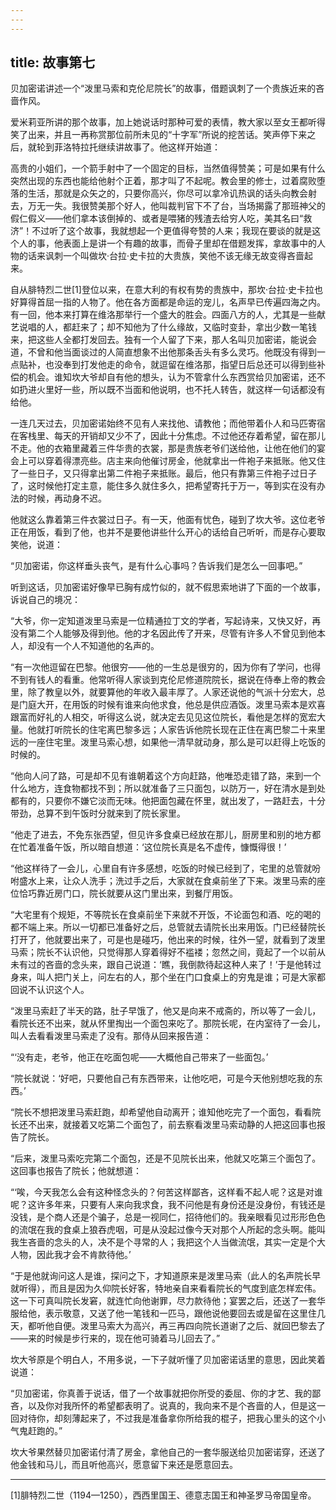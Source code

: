 ```yaml
---
---
---
```

title: 故事第七
---

贝加密诺讲述一个“泼里马索和克伦尼院长”的故事，借题讽刺了一个贵族近来的吝啬作风。



爱米莉亚所讲的那个故事，加上她说话时那种可爱的表情，教大家以至女王都听得笑了出来，并且一再称赏那位前所未见的“十字军”所说的挖苦话。笑声停下来之后，就轮到菲洛特拉托继续讲故事了。他这样开始道：

高贵的小姐们，一个箭手射中了一个固定的目标，当然值得赞美；可是如果有什么突然出现的东西也能给他射个正着，那才叫了不起呢。教会里的修士，过着腐败堕落的生活，那就是众矢之的，只要你高兴，你尽可以拿冷讥热讽的话头向教会射去，万无一失。我很赞美那个好人，他叫裁判官下不了台，当场揭露了那班神父的假仁假义——他们拿本该倒掉的、或者是喂猪的残渣去给穷人吃，美其名曰“救济”！不过听了这个故事，我就想起一个更值得夸赞的人来；我现在要谈的就是这个人的事，他表面上是讲一个有趣的故事，而骨子里却在借题发挥，拿故事中的人物的话来讽刺一个叫做坎·台拉·史卡拉的大贵族，笑他不该无缘无故变得吝啬起来。

自从腓特烈二世[1]登位以来，在意大利的有权有势的贵族中，那坎·台拉·史卡拉也好算得首屈一指的人物了。他在各方面都是命运的宠儿，名声早已传遍四海之内。有一回，他本来打算在维洛那举行一个盛大的胜会。四面八方的人，尤其是一些献艺说唱的人，都赶来了；却不知他为了什么缘故，又临时变卦，拿出少数一笔钱来，把这些人全都打发回去。独有一个人留了下来，那人名叫贝加密诺，能说会道，不曾和他当面谈过的人简直想象不出他那条舌头有多么灵巧。他既没有得到一点贴补，也没奉到打发他走的命令，就逗留在维洛那，指望日后总还可以得到些补偿的机会。谁知坎大爷却自有他的想头，认为不管拿什么东西赏给贝加密诺，还不如扔进火里好一些，所以既不当面和他说明，也不托人转告，就这样一句话都没有给他。

一连几天过去，贝加密诺始终不见有人来找他、请教他；而他带着仆人和马匹寄宿在客栈里、每天的开销却又少不了，因此十分焦虑。不过他还存着希望，留在那儿不走。他的衣箱里藏着三件华贵的衣裳，那是贵族老爷们送给他，让他在他们的宴会上可以穿着得漂亮些。店主来向他催讨房金，他就拿出一件袍子来抵账。他又住了一些日子，又只得拿出第二件袍子来抵账。最后，他只有靠第三件袍子过日子了，这时候他打定主意，能住多久就住多久，把希望寄托于万一，等到实在没有办法的时候，再动身不迟。

他就这么靠着第三件衣裳过日子。有一天，他面有忧色，碰到了坎大爷。这位老爷正在用饭，看到了他，也并不是要他讲些什么开心的话给自己听听，而是存心要取笑他，说道：

“贝加密诺，你这样垂头丧气，是有什么心事吗？告诉我们是怎么一回事吧。”

听到这话，贝加密诺好像早已胸有成竹似的，就不假思索地讲了下面的一个故事，诉说自己的境况：

“大爷，你一定知道泼里马索是一位精通拉丁文的学者，写起诗来，又快又好，再没有第二个人能够及得到他。他的才名因此传了开来，尽管有许多人不曾见到他本人，却没有一个人不知道他的名声的。

“有一次他逗留在巴黎。他很穷——他的一生总是很穷的，因为你有了学问，也得不到有钱人的看重。他常听得人家谈到克伦尼修道院院长，据说在侍奉上帝的教会里，除了教皇以外，就要算他的年收入最丰厚了。人家还说他的气派十分宏大，总是门庭大开，在用饭的时候有谁来向他求食，他总是供应酒饭。泼里马索本是欢喜跟富而好礼的人相交，听得这么说，就决定去见见这位院长，看他是怎样的宽宏大量。他就打听院长的住宅离巴黎多远；人家告诉他院长现在正住在离巴黎二十来里远的一座住宅里。泼里马索心想，如果他一清早就动身，那么是可以赶得上吃饭的时候的。

“他向人问了路，可是却不见有谁朝着这个方向赶路，他唯恐走错了路，来到一个什么地方，连食物都找不到；所以就准备了三只面包，以防万一，好在清水是到处都有的，只要你不嫌它淡而无味。他把面包藏在怀里，就出发了，一路赶去，十分带劲，总算不到午饭时分就来到了院长家里。

“他走了进去，不免东张西望，但见许多食桌已经放在那儿，厨房里和别的地方都在忙着准备午饭，所以暗自想道：‘这位院长真是名不虚传，慷慨得很！’

“他这样待了一会儿，心里自有许多感想，吃饭的时候已经到了，宅里的总管就吩咐盛水上来，让众人洗手；洗过手之后，大家就在食桌前坐了下来。泼里马索的座位恰巧靠近房门口，院长就要从这门里出来，到餐厅用饭。

“大宅里有个规矩，不等院长在食桌前坐下来就不开饭，不论面包和酒、吃的喝的都不端上来。所以一切都已准备好之后，总管就去请院长出来用饭。门已经替院长打开了，他就要出来了，可是也是碰巧，他出来的时候，往外一望，就看到了泼里马索；院长不认识他，只觉得那人穿着得好不褴褛；忽然之间，竟起了一个以前从未有过的吝啬的念头来，跟自己说道：‘瞧，我倒款待起这种人来了！’于是他转过身来，叫人把门关上，问左右的人，那个坐在门口食桌上的穷鬼是谁；可是大家都回说不认识这个人。

“泼里马索赶了半天的路，肚子早饿了，他又是向来不戒斋的，所以等了一会儿，看院长还不出来，就从怀里掏出一个面包来吃了。那院长呢，在内室待了一会儿，叫人去看看泼里马索走了没有。那侍从回来报告道：

“‘没有走，老爷，他正在吃面包呢——大概他自己带来了一些面包。’

“院长就说：‘好吧，只要他自己有东西带来，让他吃吧，可是今天他别想吃我的东西。’

“院长不想把泼里马索赶跑，却希望他自动离开；谁知他吃完了一个面包，看看院长还不出来，就接着又吃第二个面包了，前去察看泼里马索动静的人把这回事也报告了院长。

“后来，泼里马索吃完第二个面包，还是不见院长出来，他就又吃第三个面包了。这回事也报告了院长；他就想道：

“‘唉，今天我怎么会有这种怪念头的？何苦这样鄙吝，这样看不起人呢？这是对谁呢？这许多年来，只要有人来向我求食，我不问他是有身份还是没身份，有钱还是没钱，是个商人还是个骗子，总是一视同仁，招待他们的。我亲眼看见过形形色色的流氓在我的食桌上狼吞虎咽，可是从没起过像今天对那个人所起的念头啊。能叫我生吝啬的念头的人，决不是个寻常的人；我把这个人当做流氓，其实一定是个大人物，因此我才会不肯款待他。’

“于是他就询问这人是谁，探问之下，才知道原来是泼里马索（此人的名声院长早就听得），而且是因为久仰院长好客，特地亲自来看看院长的气度到底怎样宏伟。这一下可真叫院长发窘，就连忙向他谢罪，尽力款待他；宴罢之后，还送了一套华服给他，表示敬意，又送了他一笔钱和一匹马，跟他说他要回去或是留在这里住几天，都听他自便。泼里马索大为高兴，再三再四向院长道谢了之后、就回巴黎去了——来的时候是步行来的，现在他可骑着马儿回去了。”

坎大爷原是个明白人，不用多说，一下子就听懂了贝加密诺话里的意思，因此笑着说道：

“贝加密诺，你真善于说话，借了一个故事就把你所受的委屈、你的才艺、我的鄙吝，以及你对我所怀的希望都表明了。说真的，我向来不是个吝啬的人，但是这一回对待你，却刻薄起来了，不过我是准备拿你所给我的棍子，把我心里头的这个小气鬼赶跑的。”

坎大爷果然替贝加密诺付清了房金，拿他自己的一套华服送给贝加密诺穿，还送了他金钱和马儿，而且听他高兴，愿意留下来还是愿意回去。



* * *



[1]腓特烈二世（1194—1250），西西里国王、德意志国王和神圣罗马帝国皇帝。